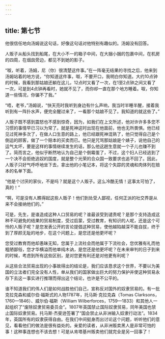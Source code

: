 ```yaml
---
---
---
```

title: 第七节
---




他很信任地向汤姆说这句话，好像这句话对他特别有趣似的。汤姆没有回答。

人贩子从船头找到船尾，在大小不一的箱子中间，在大捆小捆的包裹中间，在机房的四周，在烟囱旁边，都见不到她的影子。

“呶，听着，汤姆，尼（你）很清楚这件事。”在一阵毫无结果的寻找之后，他来到汤姆站着的地方说，“你知道这件事，呶，不要开口，我明白你知道。大约10点钟的时候，我看到那姑娘还躺在这儿，12点时又看了一次，在1至2点钟之间又看了一次，可是到4点钟再看时，她就不见了，而你却一直在那个地方睡着。呶，你知道一些情况，你骗不了我。”

“唔，老爷，”汤姆说，“快天亮时我听到身边有什么声响，我当时半睡半醒，接着我听到有一阵扑水声，便完全醒过来了，一看那个姑娘不见了。我知道的就这些了。”

人贩子既不感到震怒也不感到惊奇，因为，如我们在上文所述，他对许许多多您不习惯的事情早已习以为常了。就是死神这时出现在他面前，他也无所畏惧。他已经见过死神多次了，在做人口生意的路上，他已经跟死神混熟了，他只觉得自己是个倒运的顾客，做了一个赔本的买卖而已。他只是咒骂那姑娘是个婊子，说他自己的运气太坏，要是这样的事情继续发生的话，那么他这趟生意就一个子儿也赚不到了。简而言之，他似乎断然地认为自己是个倒霉蛋了，不过，这个妇人已经逃到了一个决不会拒绝逃奴的国度，就是整个光荣的合众国一致要求也追不回了。因此，人贩子只好气呼呼地坐下去，拿出他的小笔记本，将这个失踪的灵魂和肉体列在赔本的名单下面。

“他是个讨厌的家伙，不是吗？就是这个人贩子。这么冷酷无情！这事太可怕了，真的！”

“啊，可是没有人瞧得起这些人贩子！他们到处受人鄙视，任何正派的社交界是从来不会接纳他们的。”

可是，先生，是谁造成这种人口贸易的呢？谁最该受到谴责呢？是那个支持造成这种不可避免的结果的贸易制度，受过启蒙，受过教育，有知识的人呢，还是这个可怜的人贩子呢？是您发表公开的言论提倡这种贸易，使他越陷越深不能自拔，终于到了厚颜无耻的地步，在这个问题上，是您还是他更坏呢？

您受过教育而他却愚昧无知，您属于上流社会而他属于下流社会，您优雅有礼而他粗陋鄙俗，您才华横溢而他单纯木讷，是您还是他更坏呢？在未来审判的日子到来的时候，考虑到所有这些区别，是对您更有利还是对他更有利呢？

从这些合法贸易出现的小事故得出的结论是，我们应该恳求这个世界，不要以为美国的立法者们完全没有人性，单从我们的国家做出巨大的努力保护并使这种贸易永存下去这一事实进行推理而得出这个结论，也许是不公平的。

谁不知道我们的伟人们是如何战胜他们自己，宣称反对国外的奴隶贸易的。有一批克拉克森和威尔伯·福斯式的人物1787年，托马斯·克拉克森（Tomas Clarksons，1760—1846）、威尔伯·福斯（William Wilberforces，1759—1833）和其他人一起组织了“废除奴隶贸易委员会”。1807年英国禁止国际奴隶贸易，同年美国也禁止国际奴隶贸易。托马斯·杰斐逊签署了“国会禁止从非洲输入奴隶行动法”。1834年，英国所有的奴隶获得自由。在我们中间挺身而出讨论这个问题，听听他们的意见，看看他们的做法是很有益处的。亲爱的读者，从非洲贩卖黑人是非常可怕的事！这种事连想也不该去想！可是从肯塔基州贩卖他们就完全是另一回事了！